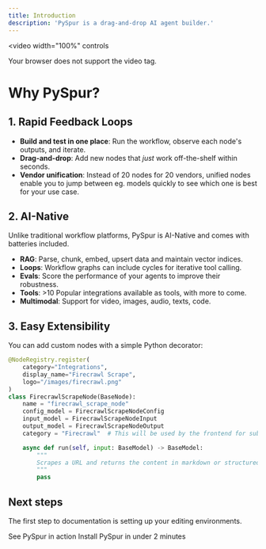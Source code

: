 ```yaml
---
title: Introduction
description: 'PySpur is a drag-and-drop AI agent builder.'
---
```


<video
  width="100%"
  controls
>
  <source src="/images/hero.mp4" type="video/mp4" />
  Your browser does not support the video tag.
</video>

# Why PySpur?

## 1. Rapid Feedback Loops

* **Build and test in one place**: Run the workflow, observe each node's outputs, and iterate.
* **Drag-and-drop**: Add new nodes that *just* work off-the-shelf within seconds.
* **Vendor unification**: Instead of 20 nodes for 20 vendors, unified nodes enable you to jump between eg. models quickly to see which one is best for your use case.

## 2. AI-Native

Unlike traditional workflow platforms, PySpur is AI-Native and comes with batteries included.

* **RAG**: Parse, chunk, embed, upsert data and maintain vector indices.
* **Loops**: Workflow graphs can include cycles for iterative tool calling.
* **Evals**: Score the performance of your agents to improve their robustness.
* **Tools**: >10 Popular integrations available as tools, with more to come.
* **Multimodal**: Support for video, images, audio, texts, code.

## 3. Easy Extensibility

You can add custom nodes with a simple Python decorator:

```python
@NodeRegistry.register(
    category="Integrations",
    display_name="Firecrawl Scrape",
    logo="/images/firecrawl.png"
)
class FirecrawlScrapeNode(BaseNode):
    name = "firecrawl_scrape_node"
    config_model = FirecrawlScrapeNodeConfig
    input_model = FirecrawlScrapeNodeInput
    output_model = FirecrawlScrapeNodeOutput
    category = "Firecrawl"  # This will be used by the frontend for subcategory grouping

    async def run(self, input: BaseModel) -> BaseModel:
        """
        Scrapes a URL and returns the content in markdown or structured format.
        """
        pass
```

## Next steps

The first step to documentation is setting up your editing environments.

<CardGroup cols={2}>
  <Card
    title="Example Walkthrough"
    icon="play"
    href="https://docs.pyspur.dev/example"
  >
    See PySpur in action
  </Card>
  <Card
    title="Quickstart"
    icon="rocket"
    href="https://docs.pyspur.dev/quickstart"
  >
    Install PySpur in under 2 minutes
  </Card>
</CardGroup>
